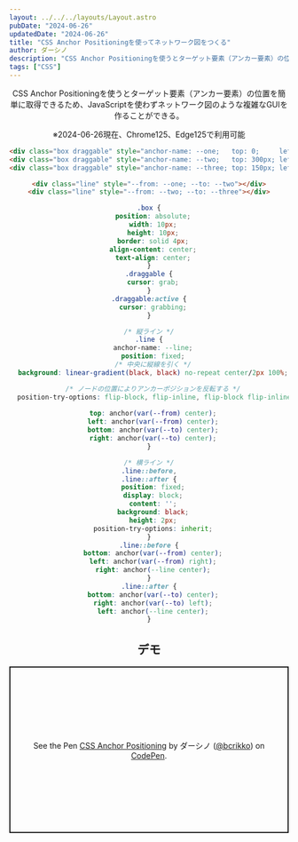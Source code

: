 ```yaml
---
layout: ../../../layouts/Layout.astro
pubDate: "2024-06-26"
updatedDate: "2024-06-26"
title: "CSS Anchor Positioningを使ってネットワーク図をつくる"
author: ダーシノ
description: "CSS Anchor Positioningを使うとターゲット要素（アンカー要素）の位置を簡単に取得できるため、JavaScriptを使わずネットワーク図のような複雑なGUIを作ることができる。"
tags: ["CSS"]
---
```



<Header {...frontmatter} />

CSS Anchor Positioningを使うとターゲット要素（アンカー要素）の位置を簡単に取得できるため、JavaScriptを使わずネットワーク図のような複雑なGUIを作ることができる。

※2024-06-26現在、Chrome125、Edge125で利用可能

```html
<div class="box draggable" style="anchor-name: --one;   top: 0;     left: 0;">one</div>
<div class="box draggable" style="anchor-name: --two;   top: 300px; left: 300px;">two</div>
<div class="box draggable" style="anchor-name: --three; top: 150px; left: 600px;">three</div>

<div class="line" style="--from: --one; --to: --two"></div>
<div class="line" style="--from: --two; --to: --three"></div>
```
```css
.box {
  position: absolute;
  width: 10px;
  height: 10px;
  border: solid 4px;
  align-content: center;
  text-align: center;
}
.draggable {
  cursor: grab;
}
.draggable:active {
  cursor: grabbing;
}

/* 縦ライン */
.line {
  anchor-name: --line;
  position: fixed;
  /* 中央に縦線を引く */
  background: linear-gradient(black, black) no-repeat center/2px 100%;

  /* ノードの位置によりアンカーポジションを反転する */
  position-try-options: flip-block, flip-inline, flip-block flip-inline;
  
  top: anchor(var(--from) center);
  left: anchor(var(--from) center);
  bottom: anchor(var(--to) center);
  right: anchor(var(--to) center);
}

/* 横ライン */
.line::before,
.line::after {
  position: fixed;
  display: block;
  content: '';
  background: black;
  height: 2px;
  position-try-options: inherit;
}
.line::before {
  bottom: anchor(var(--from) center);
  left: anchor(var(--from) right);
  right: anchor(--line center);
}
.line::after {
  bottom: anchor(var(--to) center);
  right: anchor(var(--to) left);
  left: anchor(--line center);
}
```

## デモ

<p class="codepen" data-height="300" data-default-tab="result" data-slug-hash="KKjzbLb" data-pen-title="CSS Anchor Positioning" data-user="bcrikko" style="height: 300px; box-sizing: border-box; display: flex; align-items: center; justify-content: center; border: 2px solid; margin: 1em 0; padding: 1em;">
  <span>See the Pen <a href="https://codepen.io/bcrikko/pen/KKjzbLb">
  CSS Anchor Positioning</a> by ダーシノ (<a href="https://codepen.io/bcrikko">@bcrikko</a>)
  on <a href="https://codepen.io">CodePen</a>.</span>
</p>
<script async src="https://cpwebassets.codepen.io/assets/embed/ei.js"></script>
